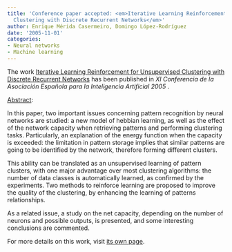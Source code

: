 ```yaml
---
title: 'Conference paper accepted: <em>Iterative Learning Reinforcement for Unsupervised
  Clustering with Discrete Recurrent Networks</em>'
author: Enrique Mérida Casermeiro, Domingo López-Rodríguez
date: '2005-11-01'
categories:
- Neural networks
- Machine learning
---
```


The work <u>Iterative Learning Reinforcement for Unsupervised Clustering with Discrete Recurrent Networks</u> has been published in <em><em>XI Conferencia de la Asociación Española para la Inteligencia Artificial</em> 2005
</em>.

<u>Abstract</u>:



In this paper, two important issues concerning pattern recognition by neural networks are studied: a new model of hebbian learning, as well as the effect of the network capacity when retrieving patterns and performing clustering tasks. Particularly, an explanation of the energy function when the capacity is exceeded: the limitation in pattern storage implies that similar patterns are going to be identified by the network, therefore forming different clusters.

This ability can be translated as an unsupervised learning of pattern clusters, with one major advantage over most clustering algorithms: the number of data classes is automatically learned, as confirmed by the experiments. Two methods to reinforce learning are proposed to improve the quality of the clustering, by enhancing the learning of patterns relationships.

As a related issue, a study on the net capacity, depending on the number of neurons and possible outputs, is presented, and some interesting conclusions are commented.




For more details on this work, visit <a href='/publications/conferences/2005-caepia'>its own page</a>.
